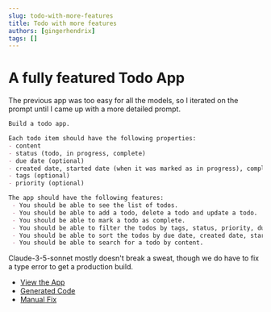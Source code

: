 ```yaml
---
slug: todo-with-more-features
title: Todo with more features
authors: [gingerhendrix]
tags: []
---
```


# A fully featured Todo App

The previous app was too easy for all the models, so I iterated on the prompt until I came up with a more detailed prompt.

<!-- truncate -->

```markdown title="App Prompt"
Build a todo app.

Each todo item should have the following properties:
- content
- status (todo, in progress, complete)
- due date (optional)
- created date, started date (when it was marked as in progress), completed date (when it was marked as complete)
- tags (optional)
- priority (optional)

The app should have the following features:
 - You should be able to see the list of todos.
 - You should be able to add a todo, delete a todo and update a todo.
 - You should be able to mark a todo as complete.
 - You should be able to filter the todos by tags, status, priority, due date, including combinations of these filters.
 - You should be able to sort the todos by due date, created date, started date, completed date, priority, status.
 - You should be able to search for a todo by content.
```

Claude-3-5-sonnet mostly doesn't break a sweat, though we do have to fix a type error to get a production build.

* [View the App](https://autocode2.github.io/autocode-examples/examples/example-todo/blog/2024-08-14-todo-with-more-features/typescript_nextjs_shadcn/sonnet)
* [Generated Code](https://github.com/autocode2/example-todo/commit/0057b0233f4042afebd4de82838a7d61552d13e1)
* [Manual Fix](https://github.com/autocode2/example-todo/commit/66300288caa28d190f76976ff7fa636d415985d1)
